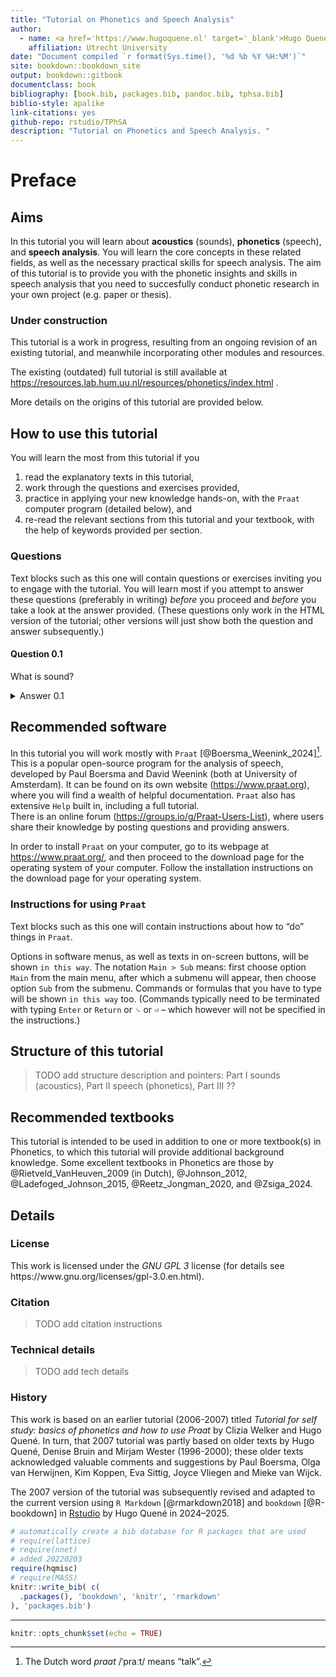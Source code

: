 ```yaml
---
title: "Tutorial on Phonetics and Speech Analysis"
author: 
  - name: <a href='https://www.hugoquene.nl' target='_blank'>Hugo Quené</a>
    affiliation: Utrecht University
date: "Document compiled `r format(Sys.time(), '%d %b %Y %H:%M')`"
site: bookdown::bookdown_site
output: bookdown::gitbook
documentclass: book
bibliography: [book.bib, packages.bib, pandoc.bib, tphsa.bib]
biblio-style: apalike
link-citations: yes
github-repo: rstudio/TPhSA
description: "Tutorial on Phonetics and Speech Analysis. "
---
```


# Preface {-}

## Aims {-}

In this tutorial you will learn about **acoustics** (sounds), **phonetics** (speech), and **speech analysis**. 
You will learn the core concepts in these related fields, as well as the necessary practical skills for speech analysis. 
The aim of this tutorial is to provide you with the phonetic insights and skills in speech analysis that you need to succesfully conduct phonetic research in your own project (e.g. paper or thesis). 

### Under construction {-}

This tutorial is a work in progress, resulting from an ongoing revision of an existing tutorial, and meanwhile incorporating other modules and resources. 

The existing (outdated) full tutorial is still available at <https://resources.lab.hum.uu.nl/resources/phonetics/index.html>
.

More details on the origins of this tutorial are provided below. 


## How to use this tutorial {-} 

You will learn the most from this tutorial if you 

(1) read the explanatory texts in this tutorial, 
(2) work through the questions and exercises provided, 
(3) practice in applying your new knowledge hands-on, with the `Praat` computer program (detailed below), and 
(4) re-read the relevant sections from this tutorial and your textbook, with the help of keywords provided per section. 

::: {#question-intro .questionbox}
### Questions {-}

Text blocks such as this one will contain questions or exercises inviting you to engage with the tutorial. You will learn most if you attempt to answer these questions (preferably in writing) *before* you proceed and *before* you take a look at the answer provided. (These questions only work in the HTML version of the tutorial; other versions will just show both the question and answer subsequently.)

#### Question 0.1 {-}

What is sound? 

<details>
  <summary>Answer 0.1</summary>
  <p>Sound is a type of energy that travels through a medium (such as air, water, or solid materials) in the form of waves. These sound waves are created by the vibration of objects, which causes the surrounding particles in the medium to move in a back-and-forth motion. This movement, or vibration, transfers energy through the medium, creating waves of high and low pressure.</p>
</details>

<!-- dummy header ### needed to close tabset -->

:::


## Recommended software {-}

In this tutorial you will work mostly with `Praat` [@Boersma_Weenink_2024]^[The Dutch word _praat_ /ˈpraːt/ means "talk".]. This is a popular open-source program for the analysis of speech, developed by Paul Boersma and David Weenink (both at University of Amsterdam). It can be found on its own website (<https://www.praat.org>), where you will find a wealth of helpful documentation. `Praat` also has extensive `Help` built in, including a full tutorial.  
There is an online forum (<https://groups.io/g/Praat-Users-List>), where users share their knowledge by posting questions and providing answers.

In order to install `Praat` on your computer, go to its webpage at <https://www.praat.org/>, and then proceed to the download page for the operating system of your computer. Follow the installation instructions on the download page for your operating system.  

::: {#tech-layout .praatbox}
### Instructions for using `Praat` {-}

Text blocks such as this one will contain instructions about how to "do" things in `Praat`.

Options in software menus, as well as texts in on-screen buttons, will be shown `in this way`. 
The notation `Main > Sub` means: first choose option `Main` from the main menu, after which a submenu will appear, then choose option `Sub` from the submenu. 
Commands or formulas that you have to type will be shown `in this way` too. (Commands typically need to be terminated with typing `Enter` or `Return` or `␍` or `⏎` -- which however will not be specified in the instructions.)
:::

## Structure of this tutorial {-}

> TODO add structure description and pointers: Part I sounds (acoustics), Part II speech (phonetics), Part III ??

## Recommended textbooks {#sec:textbooks}

This tutorial is intended to be used in addition to one or more textbook(s) in Phonetics, to which this tutorial will provide additional background knowledge. Some excellent textbooks in Phonetics are those by 
@Rietveld_VanHeuven_2009 (in Dutch), 
@Johnson_2012, 
@Ladefoged_Johnson_2015, 
@Reetz_Jongman_2020, and 
@Zsiga_2024. 


## Details {-}

### License {-}

This work is licensed under the _GNU GPL 3_ license (for details see 
https://www.gnu.org/licenses/gpl-3.0.en.html). 

### Citation {-}

> TODO add citation instructions

### Technical details {-}

> TODO add tech details

### History {-}

This work is based on an earlier tutorial (2006-2007) titled <cite>Tutorial for self study: basics of phonetics and how to use Praat</cite> by Clizia Welker and Hugo Quené. In turn, that 2007 tutorial was partly based on older texts by Hugo Quené, Denise Bruin and Mirjam Wester (1996-2000); these older texts acknowledged valuable comments and suggestions by Paul Boersma, Olga van Herwijnen, Kim Koppen, Eva Sittig, Joyce Vliegen and Mieke van Wijck. 

The 2007 version of the tutorial was subsequently revised and adapted to the current version using `R Markdown` [@rmarkdown2018] and `bookdown` [@R-bookdown] in [Rstudio](https://www.rstudio.com) by Hugo Quené in 2024--2025.  


```r
# automatically create a bib database for R packages that are used 
# require(lattice)
# require(nnet)
# added 20220203
require(hqmisc)
# require(MASS)
knitr::write_bib( c(
  .packages(), 'bookdown', 'knitr', 'rmarkdown'
), 'packages.bib')
```

---

```r
knitr::opts_chunk$set(echo = TRUE)
```


